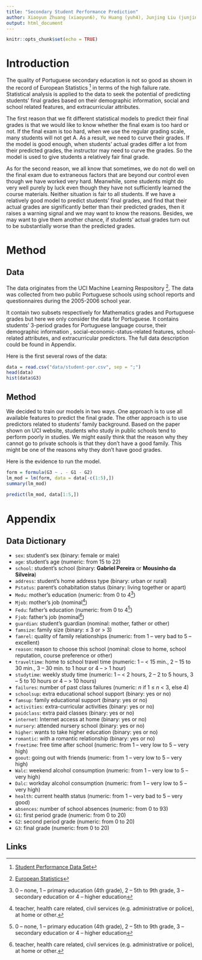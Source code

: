 ```yaml
---
title: "Secondary Student Performance Prediction"
author: Xiaoyun Zhuang (xiaoyun6), Yu Huang (yuh4), Junjing Liu (junjing2)
output: html_document
---
```


```r
knitr::opts_chunk$set(echo = TRUE)
```

# Introduction

The quality of Portuguese secondary education is not so good as shown in the record of European Statistics [^1] in terms of the high failure rate. Statistical analysis is applied to the data to seek the potential of predicting students’ final grades based on their demographic information, social and school related features, and extracurricular attributes.

The first reason that we fit different statistical models to predict their final grades is that we would like to know whether the final exam is too hard or not. If the final exam is too hard, when we use the regular grading scale, many students will not get A. As a result, we need to curve their grades. If the model is good enough, when students’ actual grades differ a lot from their predicted grades, the instructor may need to curve the grades. So the model is used to give students a relatively fair final grade.

As for the second reason, we all know that sometimes, we do not do well on the final exam due to extraneous factors that are beyond our control even though we have worked very hard. Meanwhile, some students might do very well purely by luck even though they have not sufficiently learned the course materials. Neither situation is fair to all students. If we have a relatively good model to predict students’ final grades, and find that their actual grades are significantly better than their predicted grades, then it raises a warning signal and we may want to know the reasons. Besides, we may want to give them another chance, if students’ actual grades turn out to be substantially worse than the predicted grades.

# Method

## Data

The data originates from the UCI Machine Learning Respository [^2]. The data was collected from two public Portuguese schools using school reports and questionnaires during the 2005-2006 school year.

It contain two subsets respectively for Mathematics grades and Portuguese grades but here we only consider the data for Portuguese. It contains students’ 3-period grades for Portuguese language course, their demographic information , social-economic-status-related features, school-related attributes, and extracurricular predictors. The full data description could be found in Appendix. 

Here is the first several rows of the data:

```r
data = read.csv("data/student-por.csv", sep = ";")
head(data)
hist(data$G3)
```


## Method

We decided to train our models in two ways. One approach is to use all available features to predict the final grade. The other approach is to use predictors related to students’ family background. Based on the paper shown on UCI website, students who study in public schools tend to perform poorly in studies. We might easily think that the reason why they cannot go to private schools is that they don’t have a good family. This might be one of the reasons why they don’t have good grades.

Here is the evidence to run the model.

```r
form = formula(G3 ~ . - G1 - G2)
lm_mod = lm(form, data = data[-c(1:5),])
summary(lm_mod)
 
predict(lm_mod, data[1:5,])
```



# Appendix

## Data Dictionary

- `sex`: student’s sex (binary: female or male)
- `age`: student’s age (numeric: from 15 to 22)
- `school`: student’s school (binary: **Gabriel Pereira** or **Mousinho da Silveira**)
- `address`: student’s home address type (binary: urban or rural)
- `Pstatus`: parent’s cohabitation status (binary: living together or apart)
- `Medu`: mother’s education (numeric: from 0 to 4[^a])
- `Mjob`: mother’s job (nominal[^b])
- `Fedu`: father’s education (numeric: from 0 to 4[^a])
- `Fjob`: father’s job (nominal[^b])
- `guardian`: student’s guardian (nominal: mother, father or other)
- `famsize`: family size (binary: ≤ 3 or > 3)
- `famrel`: quality of family relationships (numeric: from 1 – very bad to 5 – excellent)
- `reason`: reason to choose this school (nominal: close to home, school reputation, course preference or other)
- `traveltime`: home to school travel time (numeric: 1 – < 15 min., 2 – 15 to 30 min., 3 – 30 min. to 1 hour
or 4 – > 1 hour)
- `studytime`: weekly study time (numeric: 1 – < 2 hours, 2 – 2 to 5 hours, 3 – 5 to 10 hours or 4 – > 10 hours)
- `failures`: number of past class failures (numeric: $n$ if 1 ≤ $n$ < 3, else 4)
- `schoolsup`: extra educational school support (binary: yes or no)
- `famsup`: family educational support (binary: yes or no)
- `activities`: extra-curricular activities (binary: yes or no)
- `paidclass`: extra paid classes (binary: yes or no)
- `internet`: Internet access at home (binary: yes or no)
- `nursery`: attended nursery school (binary: yes or no)
- `higher`: wants to take higher education (binary: yes or no)
- `romantic`: with a romantic relationship (binary: yes or no)
- `freetime`: free time after school (numeric: from 1 – very low to 5 – very high)
- `goout`: going out with friends (numeric: from 1 – very low to 5 – very high)
- `Walc`: weekend alcohol consumption (numeric: from 1 – very low to 5 – very high)
- `Dalc`: workday alcohol consumption (numeric: from 1 – very low to 5 – very high)
- `health`: current health status (numeric: from 1 – very bad to 5 – very good)
- `absences`: number of school absences (numeric: from 0 to 93)
- `G1`: first period grade (numeric: from 0 to 20)
- `G2`: second period grade (numeric: from 0 to 20)
- `G3`: final grade (numeric: from 0 to 20)

[^a]: 0 – none, 1 – primary education (4th grade), 2 – 5th to 9th grade, 3 – secondary education or 4 – higher education
[^b]: teacher, health care related, civil services (e.g. administrative or police), at home or other.

## Links

[^1]: [Student Performance Data Set](http://archive.ics.uci.edu/ml/datasets/Student+Performance)
[^2]: [European Statistics](https://ec.europa.eu/eurostat/)
